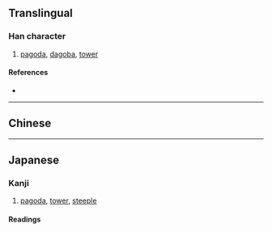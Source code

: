 {{also|塔}}
{{character info/new}}
==Translingual==

===Han character===
{{Han char|rn=32|rad=土|as=11|sn=14|four=|canj=GORW|ids=⿰土畣}}

# [[pagoda]], [[dagoba]], [[tower]]

====References====
* {{Han ref|kx=0238.191|dkj=05443|dj=0476.260|hdz=10481.050|uh=5896|ud=22678}}

----

==Chinese==
{{zh-see|塔|v}}

----

==Japanese==

===Kanji===
{{ja-kanji|grade=uc|rs=土11|shin=塔}}

# [[pagoda]], [[tower]], [[steeple]]

====Readings====
{{ja-readings
|on=とう
|kun=てら, おか, あららぎ
}}